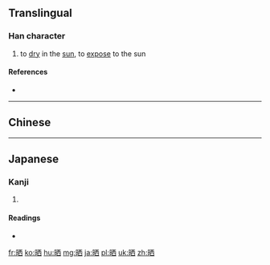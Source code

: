 {{also|曬}}
==Translingual==

===Han character===
{{Han char|rn=72|rad=日|as=06|sn=10|four=6106<sub>0</sub>|canj=日一金田 (AMCW)|ids=⿰[[日]][[西]]}}

# to [[dry]] in the [[sun]], to [[expose]] to the sun

====References====
* {{Han ref|kx=0495.241|dkj=13924|dj=0861.060|hdz=21506.080|uh=6652|ud=26194|bh=AECD|bd=44749}}

----

==Chinese==
{{zh-see|曬}}

----

==Japanese==

===Kanji===
{{ja-kanji|grade=|rs=日06}}

# {{defn|lang=ja|sort=日06}}

====Readings====
* {{ja-readings|on=[[さい]] (sai), [[し]] (shi)|kun=[[さらす]] (sarasu), [[さらし]] (sarashi)}}

[[fr:晒]]
[[ko:晒]]
[[hu:晒]]
[[mg:晒]]
[[ja:晒]]
[[pl:晒]]
[[uk:晒]]
[[zh:晒]]
